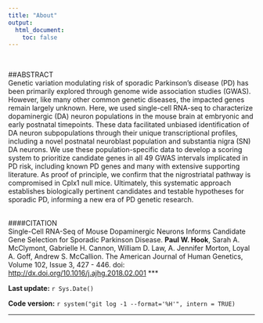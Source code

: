 ```yaml
---
title: "About"
output:
  html_document:
    toc: false
---
```

<br>

##ABSTRACT  
Genetic variation modulating risk of sporadic Parkinson’s disease (PD) has been primarily explored through genome wide association studies (GWAS). However, like many other common genetic diseases, the impacted genes remain largely unknown. Here, we used single-cell RNA-seq to characterize dopaminergic (DA) neuron populations in the mouse brain at embryonic and early postnatal timepoints. These data facilitated unbiased identification of DA neuron subpopulations through their unique transcriptional profiles, including a novel postnatal neuroblast population and substantia nigra (SN) DA neurons. We use these population-specific data to develop a scoring system to prioritize candidate genes in all 49 GWAS intervals implicated in PD risk, including known PD genes and many with extensive supporting literature. As proof of principle, we confirm that the nigrostriatal pathway is compromised in Cplx1 null mice. Ultimately, this systematic approach establishes biologically pertinent candidates and testable hypotheses for sporadic PD, informing a new era of PD genetic research.  
<br>

####CITATION  
Single-Cell RNA-Seq of Mouse Dopaminergic Neurons Informs Candidate Gene Selection for Sporadic Parkinson Disease. **Paul W. Hook**, Sarah A. McClymont, Gabrielle H. Cannon, William D. Law, A. Jennifer Morton, Loyal A. Goff, Andrew S. McCallion. The American Journal of Human Genetics, Volume 102, Issue 3, 427 - 446. doi: <a href="http://dx.doi.org/10.1016/j.ajhg.2018.02.001" target="_blank">http://dx.doi.org/10.1016/j.ajhg.2018.02.001</a>
***

**Last update:** `r Sys.Date()`

**Code version:** `r system("git log -1 --format='%H'", intern = TRUE)`

***
